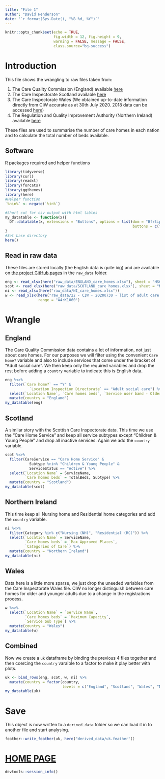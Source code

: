 ```yaml
---
title: "File 1"
author: "David Henderson"
date: '`r format(Sys.Date(), "%B %d, %Y")`'
---
```


```r
knitr::opts_chunk$set(echo = TRUE,
                      fig.width = 12, fig.height = 9,
                      warning = FALSE, message = FALSE,
                      class.source="bg-success")
```


# Introduction

This file shows the wrangling to raw files taken from: 

  1. The Care Quality Commission (England) available [here](https://www.cqc.org.uk/about-us/transparency/using-cqc-data#directoryCommis)
  2. The Care Inspectorate Scotland available [here](https://www.careinspectorate.com/index.php/publications-statistics/93-public/datastore)
  3. The Care Inspectorate Wales (We obtained up-to-date information directly from CIW accurate as at 30th July 2020. 2018 data can be accessed [here](https://statswales.gov.wales/Catalogue/Health-and-Social-Care/Services-for-Social-Care-and-Childrens-Day-Care/cssiwservicesandplaces-by-setting-year))
  4. The Regulation and Quality Improvement Authority (Northern Ireland) available [here](https://www.rqia.org.uk/what-we-do/register/services-registered-with-rqia/)
  
These files are used to summarise the number of care homes in each nation and to calculate the total number of beds available. 

## Software

R packages required and helper functions

```r
library(tidyverse)
library(curl)
library(readxl)
library(forcats)
library(ggthemes)
library(here)
#Helper function
`%nin%` <- negate(`%in%`)

#Short cut for csv output with html tables
my_datatable <- function(x){
  DT::datatable(x, extensions = "Buttons", options = list(dom = "Bfrtip", 
                                                          buttons = c("csv")))
}
#Set base directory
here()
```


## Read in raw data

These files are stored locally (the English data is quite big) and are available on [the project GitHub pages](https://github.com/davidhen/ltc_covid_uk) in the `raw_data` folder. 

```r
eng <- read_xlsx(here("raw_data/ENGLAND_care_homes.xlsx"), sheet = "HSCA Active Locations")
scot <- read_xlsx(here("raw_data/SCOTLAND_care_homes.xlsx"), sheet = "MDSF_data_31 May 2020")
ni <- read_xlsx(here("raw_data/NI_care_homes.xlsx"))
w <- read_xlsx(here("raw_data/22 - CIW - 20200730 - list of adult care homes in Wales.xlsx"), 
               range = "A4:K1060")
```

# Wrangle {.tabset}

## England

The Care Quality Commission data contains a lot of information, not just about care homes. For our purposes we will filter using the convenient `Care home?` variable and also to include services that come under the bracket of "Adult social care". We then keep only the required variables and drop the rest before adding a `country` variable to indicate this is English data. 

```r
eng %<>% 
  filter(`Care home?` == "Y" & 
           `Location Inspection Directorate` == "Adult social care") %>% 
  select(`Location Name`, `Care homes beds`, `Service user band - Older People`) %>%
  mutate(country = "England")
my_datatable(eng)
```

## Scotland

A similar story with the Scottish Care Inspectorate data. This time we use the "Care Home Service" and keep all service subtypes except "Children & Young People" and drop all inactive services. Again we add the `country` variable.

```r
scot %<>% 
  filter(CareService == "Care Home Service" & 
           Subtype %nin% "Children & Young People" &
           ServiceStatus == "Active") %>% 
  select(`Location Name` = ServiceName, 
         `Care homes beds` = TotalBeds, Subtype) %>% 
  mutate(country = "Scotland")
my_datatable(scot)
```

## Northern Ireland

This time keep all Nursing home and Residential home categories and add the `country` variable. 

```r
ni %<>% 
  filter(Category %in% c("Nursing (NH)", "Residential (RC)")) %>%
  select(`Location Name` = ServiceName,
         `Care homes beds` = `Max Approved Places`,
         `Categories of Care`) %>% 
  mutate(country = "Northern Ireland")
my_datatable(ni)
```

## Wales

Data here is a little more sparse, we just drop the uneeded variables from the Care Inspectorate Wales file. CIW no longer distinguish between care homes for older and younger adults due to a change in the registrations process.

```r
w %<>% 
  select(`Location Name` = `Service Name`,
         `Care homes beds` = `Maximum Capacity`,
         `Service Sub Type`) %>% 
  mutate(country = "Wales")
my_datatable(w)
```


## Combined

Now we create a `uk` dataframe by binding the previous 4 files together and then coercing the `country` varaible to a factor to make it play better with plots. 

```r
uk <- bind_rows(eng, scot, w, ni) %>% 
  mutate(country = factor(country,
                          levels = c("England", "Scotland", "Wales", "Northern Ireland")))
my_datatable(uk)
```

# Save

This object is now written to a `derived_data` folder so we can load it in to another file and start analysing. 

```r
feather::write_feather(uk, here("derived_data/uk.feather"))
```

# [HOME PAGE](https://davidhen.github.io/ltc_covid_uk/index.html)

```r
devtools::session_info()
```



